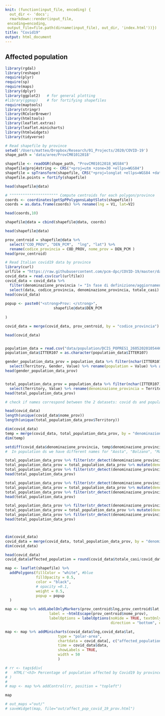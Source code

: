 ```yaml
---
knit: (function(input_file, encoding) {
  out_dir <- 'docs';
  rmarkdown::render(input_file,
 encoding=encoding,
 output_file=file.path(dirname(input_file), out_dir, 'index.html'))})
title: "Covid19"
output: html_document
---
```



## Affected population

```r
library(rgdal) 
library(reshape)
require(plyr)
require(sp)
require(maps)
library(dplyr)
library(ggplot2)   # for general plotting
#library(ggmap)    # for fortifying shapefiles
require(maptools)
library(stringr)
library(RColorBrewer)
library(htmltools)
library(leaflet.extras)
library(leaflet.minicharts)
library(htmlwidgets)
library(tidyverse)

# Read shapefile by province
setwd('/Users/matteo/Dropbox/Research/01_Projects/2020/COVID-19')
shape_path = 'data/aree/ProvCM01012018'

shapefile <- readOGR(shape_path, "ProvCM01012018_WGS84")
shapefile@proj4string <- CRS("+proj=utm +zone=30 +ellps=WGS84")
shapefile = spTransform(shapefile, CRS("+proj=longlat +ellps=WGS84 +datum=WGS84"))
shapefile.points = fortify(shapefile)

head(shapefile@data)

# """""""""""""""""""""" Compute centroids for each polygon/province
coords <- coordinates(getSpPPolygonsLabptSlots(shapefile))
coords = as.data.frame(coords) %>% rename(lng = V1, lat=V2)

head(coords,10)

shapefile@data = cbind(shapefile@data, coords)

head(shapefile@data)

prov_centroid = shapefile@data %>% 
  select("COD_PROV", "DEN_PCM",  "lng", "lat") %>% 
  rename(codice_provincia = COD_PROV, nome_prov = DEN_PCM )
head(prov_centroid)

# Read Italian covid19 data by province
library(curl)
urlfile = "https://raw.githubusercontent.com/pcm-dpc/COVID-19/master/dati-province/dpc-covid19-ita-province.csv"
covid_data = read.csv(curl(urlfile))
covid_data = covid_data %>% 
  filter(denominazione_provincia != "In fase di definizione/aggiornamento") %>% 
  select(data, codice_provincia, denominazione_provincia, totale_casi) 
head(covid_data)
 
popup <- paste0("<strong>Prov: </strong>",
                      shapefile@data$DEN_PCM
                      
)

covid_data = merge(covid_data, prov_centroid, by = "codice_provincia")

head(covid_data)


population_data = read.csv("data/population/DCIS_POPRES1_26052020105446637.csv")
population_data$ITTER107 = as.character(population_data$ITTER107)

gender_population_data_prov = population_data %>% filter(nchar(ITTER107) == 5 & Marital.status == "total" & Age == "total") %>% 
  select(Territory, Gender, Value) %>% rename(population = Value) %>% as.data.frame()
head(gender_population_data_prov)


total_population_data_prov = population_data %>% filter(nchar(ITTER107) == 5 & Gender == "total" & Marital.status == "total" & Age == "total") %>% 
  select(Territory, Value) %>% rename(denominazione_provincia = Territory ,population = Value) %>% as.data.frame()
head(total_population_data_prov)

# check if names correspond between the 2 datasets: covid ds and population ds

head(covid_data)
length(unique(covid_data$nome_prov))
length(unique(total_population_data_prov$Territory))

dim(covid_data)
temp = merge(covid_data, total_population_data_prov, by = "denominazione_provincia")
dim(temp)

setdiff(covid_data$denominazione_provincia, temp$denominazione_provincia)
#  In population ds we have different names for "Aosta", "Bolzano", "Massa Carrara": make names homogeneous

total_population_data_prov %>% filter(str_detect(denominazione_provincia, "Aosta") ) %>% head()
total_population_data_prov = total_population_data_prov %>% mutate(denominazione_provincia = factor(ifelse(denominazione_provincia == "Valle d'Aosta / Vallée d'Aoste", "Aosta",  as.character(denominazione_provincia))))
total_population_data_prov %>% filter(str_detect(denominazione_provincia, "Aosta") ) %>% head()
head(total_population_data_prov)

total_population_data_prov %>% filter(str_detect(denominazione_provincia, "Bolzano") ) %>% head()
total_population_data_prov = total_population_data_prov %>% mutate(denominazione_provincia = factor(ifelse(denominazione_provincia == "Bolzano / Bozen", "Bolzano",  as.character(denominazione_provincia))))
total_population_data_prov %>% filter(str_detect(denominazione_provincia, "Bolzano") ) %>% head()
head(total_population_data_prov)

total_population_data_prov %>% filter(str_detect(denominazione_provincia, "Massa") ) %>% head()
total_population_data_prov = total_population_data_prov %>% mutate(denominazione_provincia = factor(ifelse(denominazione_provincia == "Massa-Carrara", "Massa Carrara",  as.character(denominazione_provincia))))
total_population_data_prov %>% filter(str_detect(denominazione_provincia, "Massa") ) %>% head()
head(total_population_data_prov)



dim(covid_data)
covid_data = merge(covid_data, total_population_data_prov, by = "denominazione_provincia")
dim(covid_data)

head(covid_data)
covid_data$affected_population = round(covid_data$totale_casi/covid_data$population*100,4)

map <- leaflet(shapefile) %>%
  addPolygons(fillColor = "white", #blue
              fillOpacity = 0.5,
              color = "black",
              # opacity =0.1,
              weight = 0.5,
              popup = popup
  )

map <- map %>% addLabelOnlyMarkers(prov_centroid$lng,prov_centroid$lat,
                    label = ~htmlEscape(prov_centroid$nome_prov),
                    labelOptions = labelOptions(noHide = TRUE, textOnly = TRUE, 
                                                direction = "bottom", offset = c(0,0)))

map <- map %>% addMinicharts(covid_data$lng,covid_data$lat,
                        type = "polar-area",
                        chartdata = covid_data[, c("affected_population")], 
                        time = covid_data$data,
                        showLabels = TRUE,
                        width = 50
                        ) 

# rr <- tags$div(
#   HTML('<h3> Percentage of population affected by Covid19 by province </h3>')
# )  
# 
# map <- map %>% addControl(rr, position = "topleft")

map

# out_maps ="out/"
# saveWidget(map, file="out/affect_pop_covid_19_prov.html")

```

